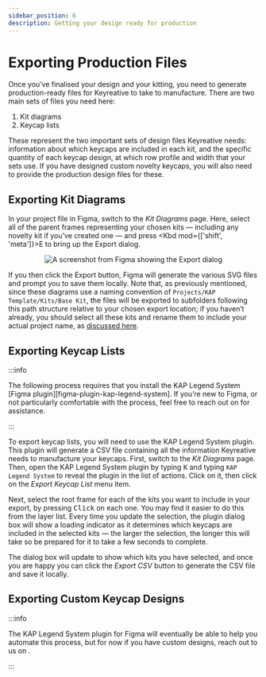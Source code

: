 ```yaml
---
sidebar_position: 6
description: Getting your design ready for production
---
```



# Exporting Production Files

Once you’ve finalised your design and your kitting, you need to generate
production-ready files for Keyreative to take to manufacture. There are two main
sets of files you need here:

1. Kit diagrams
2. Keycap lists

These represent the two important sets of design files Keyreative needs:
information about which keycaps are included in each kit, and the specific
quantity of each keycap design, at which row profile and width that your sets
use. If you have designed custom novelty keycaps, you will also need to provide
the production design files for these.

## Exporting Kit Diagrams

In your project file in Figma, switch to the _Kit Diagrams_ page. Here, select
all of the parent frames representing your chosen kits — including any novelty
kit if you’ve created one — and press <Kbd mod={['shift', 'meta']}>E</Kbd> to
bring up the Export dialog.

<p align="center">
  <img
    src={figmaExportKitDiagrams}
    alt="A screenshot from Figma showing the Export dialog"
    width={317}
  />
</p>

If you then click the Export button, Figma will generate the various SVG files
and prompt you to save them locally. Note that, as previously mentioned, since
these diagrams use a naming convention of `Projects/KAP Template/Kits/Base Kit`,
the files will be exported to subfolders following this path structure relative
to your chosen export location; if you haven’t already, you should select all
these kits and rename them to include your actual project name, as [discussed
here][rename-kits].

## Exporting Keycap Lists

:::info

<div>
  The following process requires that you install the KAP Legend System [Figma
  plugin][figma-plugin-kap-legend-system]. If you’re new to Figma, or not particularly comfortable
  with the process, feel free to reach out on <DiscordLink /> for assistance.
</div>

:::

To export keycap lists, you will need to use the KAP Legend System plugin. This
plugin will generate a CSV file containing all the information Keyreative needs
to manufacture your keycaps. First, switch to the _Kit Diagrams_ page. Then,
open the KAP Legend System plugin by typing <Kbd mod="meta">K</Kbd> and typing
`KAP Legend System` to reveal the plugin in the list of actions. Click on it,
then click on the _Export Keycap List_ menu item.

Next, select the root frame for each of the kits you want to include in your
export, by pressing <Kbd mod="shift">Click</Kbd> on each one. You may find it
easier to do this from the layer list. Every time you update the selection, the
plugin dialog box will show a loading indicator as it determines which keycaps
are included in the selected kits — the larger the selection, the longer this
will take so be prepared for it to take a few seconds to complete.

The dialog box will update to show which kits you have selected, and once you
are happy you can click the _Export CSV_ button to generate the CSV file and
save it locally.

## Exporting Custom Keycap Designs

:::info

The KAP Legend System plugin for Figma will eventually be able to help you
automate this process, but for now if you have custom designs, reach out to us
on <DiscordLink />.

:::

[rename-kits]: /docs/tutorial/kit-templates#renaming-kit-frames
[figma-plugin-similayer]: https://www.figma.com/community/plugin/735733267883397781
[figma-plugin-kap-legend-system]: https://www.figma.com/community/plugin/1499524134518548380/kap-legend-system
